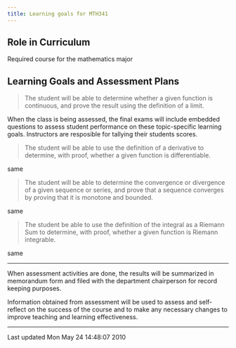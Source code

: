 ```yaml
---
title: Learning goals for MTH341
---
```


## Role in Curriculum

Required course for the mathematics major

## Learning Goals and Assessment Plans

> The student will be able to determine whether a
> given function is continuous, and prove the
> result using the definition of a limit.

When the class is being assessed, the final exams
will include embedded questions to assess student
performance on these topic-specific learning
goals. Instructors are resposible for tallying
their students scores.

> The student will be able to use the definition of
> a derivative to determine, with proof, whether a
> given function is differentiable.

same

> The student will be able to determine the
> convergence or divergence of a given sequence or
> series, and prove that a sequence converges by
> proving that it is monotone and bounded.

same

> The student be able to use the definition of the
> integral as a Riemann Sum to determine, with
> proof, whether a given function is Riemann
> integrable.

same

----

When assessment activities are done, the results will be summarized in
memorandum form and filed with the department chairperson for record
keeping
purposes.

Information obtained from assessment will be used to assess and
self-reflect on the success of the course and to make any necessary
changes to
improve teaching and learning effectiveness.

------------------------------------------------------------------------

Last updated Mon May 24 14:48:07 2010
